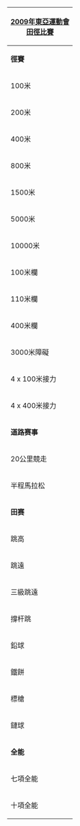 {| style="padding:0.3em; float:right; margin-left:15px; border:1px solid #E75480; background:#FFD7D7; font-size:90%; line-height:1.5em"
|- style="background:#E34234; text-align:center;"
!colspan=5|<span style="color:#FFFFFF;">[[2009年東亞運動會]]<br>[[2009年東亞運動會田徑比賽|田徑比賽]]<br/>
|- style="background:#ED918D; text-align:center;"
|colspan=5|'''徑賽'''
|-
|100米
|&nbsp;
|[[2009年東亞運動會田徑比賽－男子100米|男子]]
|&nbsp;
|[[2009年東亞運動會田徑比賽－女子100米|女子]]
|-
|200米
|&nbsp;
|[[2009年東亞運動會田徑比賽－男子200米|男子]]
|&nbsp;
|[[2009年東亞運動會田徑比賽－女子200米|女子]]
|-
|400米
|&nbsp;
|[[2009年東亞運動會田徑比賽－男子400米|男子]]
|&nbsp;
|[[2009年東亞運動會田徑比賽－女子400米|女子]]
|-
|800米
|&nbsp;
|[[2009年東亞運動會田徑比賽－男子800米|男子]]
|&nbsp;
|[[2009年東亞運動會田徑比賽－女子800米|女子]]
|-
|1500米
|&nbsp;
|[[2009年東亞運動會田徑比賽－男子1500米|男子]]
|&nbsp;
|[[2009年東亞運動會田徑比賽－女子1500米|女子]]
|-
|5000米
|&nbsp;
|[[2009年東亞運動會田徑比賽－男子5000米|男子]]
|&nbsp;
|[[2009年東亞運動會田徑比賽－女子5000米|女子]]
|-
|10000米
|&nbsp;
|[[2009年東亞運動會田徑比賽－男子10000米|男子]]
|&nbsp;
|[[2009年東亞運動會田徑比賽－女子10000米|女子]]
|-
|100米欄
|
|
|
|[[2009年東亞運動會田徑比賽－女子100米欄|女子]]
|-
|110米欄
|
|[[2009年東亞運動會田徑比賽－男子110米欄|男子]]
|
|
|-
|400米欄
|&nbsp;
|[[2009年東亞運動會田徑比賽－男子400米欄|男子]]
|&nbsp;
|[[2009年東亞運動會田徑比賽－女子400米欄|女子]]
|-
|3000米障礙
|&nbsp;
|[[2009年東亞運動會田徑比賽－男子3000米障礙|男子]]
|&nbsp;
|[[2009年東亞運動會田徑比賽－女子3000米障礙|女子]]
|-
|4 x 100米接力
|&nbsp;
|[[2009年東亞運動會田徑比賽－男子4 x 100米接力|男子]]
|&nbsp;
|[[2009年東亞運動會田徑比賽－女子4 x 100米接力|女子]]
|-
|4 x 400米接力
|&nbsp;
|[[2009年東亞運動會田徑比賽－男子4 x 400米接力|男子]]
|&nbsp;
|[[2009年東亞運動會田徑比賽－女子4 x 400米接力|女子]]
|- style="background:#ED918D; text-align:center;"
|colspan=5|'''道路赛事'''
|-
|20公里競走
|&nbsp;
|[[2009年東亞運動會田徑比賽－男子20公里競走|男子]]
|&nbsp;
|[[2009年東亞運動會田徑比賽－女子20公里競走|女子]]
|-
|半程馬拉松
|&nbsp;
|[[2009年東亞運動會田徑比賽－男子半程馬拉松|男子]]
|&nbsp;
|[[2009年東亞運動會田徑比賽－女子半程馬拉松|女子]]
|- style="background:#ED918D; text-align:center;"
|colspan=5|'''田赛'''
|-
|跳高
|&nbsp;
|[[2009年東亞運動會田徑比賽－男子跳高|男子]]
|&nbsp;
|[[2009年東亞運動會田徑比賽－女子跳高|女子]]
|-
|跳遠
|&nbsp;
|[[2009年東亞運動會田徑比賽－男子跳遠|男子]]
|&nbsp;
|[[2009年東亞運動會田徑比賽－女子跳遠|女子]]
|-
|三級跳遠
|&nbsp;
|[[2009年東亞運動會田徑比賽－男子三級跳遠|男子]]
|&nbsp;
|[[2009年東亞運動會田徑比賽－女子三級跳遠|女子]]
|-
|撐杆跳
|&nbsp;
|[[2009年東亞運動會田徑比賽－男子撐杆跳|男子]]
|&nbsp;
|[[2009年東亞運動會田徑比賽－女子撐杆跳|女子]]
|-
|鉛球
|&nbsp;
|[[2009年東亞運動會田徑比賽－男子鉛球|男子]]
|&nbsp;
|[[2009年東亞運動會田徑比賽－女子鉛球|女子]]
|-
|鐵餅
|&nbsp;
|[[2009年東亞運動會田徑比賽－男子鐵餅|男子]]
|&nbsp;
|[[2009年東亞運動會田徑比賽－女子鐵餅|女子]]
|-
|標槍
|&nbsp;
|[[2009年東亞運動會田徑比賽－男子標槍|男子]]
|&nbsp;
|[[2009年東亞運動會田徑比賽－女子標槍|女子]]
|-
|鏈球
|&nbsp;
|[[2009年東亞運動會田徑比賽－男子鏈球|男子]]
|&nbsp;
|[[2009年東亞運動會田徑比賽－女子鏈球|女子]]
|- style="background:#ED918D; text-align:center;"
|colspan=5|'''全能'''
|-
|七項全能
|&nbsp;
|
|&nbsp;
|[[2009年東亞運動會田徑比賽－女子七項全能|女子]]
|-
|十項全能
|&nbsp;
|[[2009年東亞運動會田徑比賽－男子十項全能|男子]]
|&nbsp;
|
|}